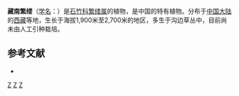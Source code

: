 {{Speciesbox
| taxon = Stellaria(植物) zangnanensis
| binomial_authority = L. H. Zhou
}}

'''藏南繁缕'''（[[学名|学名]]：{{lang|la|''Stellaria zangnanensis''}}）是[[石竹科|石竹科]][[繁缕属|繁缕属]]的植物，是中国的特有植物。分布于[[中国大陆|中国大陆]]的[[西藏|西藏]]等地，生长于海拔1,900米至2,700米的地区，多生于沟边草丛中，目前尚未由人工引种栽培。

== 参考文献 ==
<div class="references-small">
* {{cite web| url =http://www.bioinfo.cn/db05/KmzwSpecies.php?action=view&id=2445| title =藏南繁缕| work =《中国高等植物数据库全库》| publisher =中国科学院微生物研究所| author =昆明植物研究所| accessdate =2009-02-23| deadurl =yes| archiveurl =https://web.archive.org/web/20160305071244/http://www.bioinfo.cn/db05/KmzwSpecies.php?action=view&id=2445| archivedate =2016-03-05}}
</div>

{{Taxonbar}}
[[Category:繁缕属|Z]]
[[Category:中国特有植物|Z]]
[[Category:西藏植物|Z]]